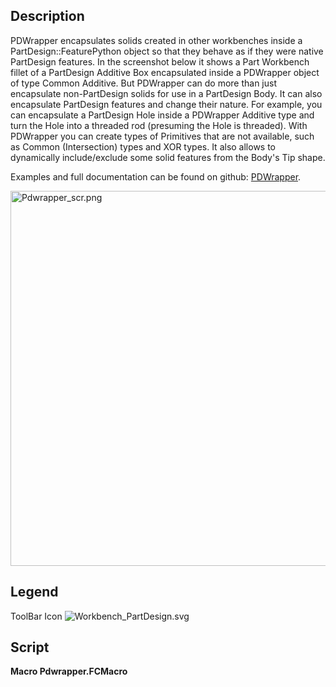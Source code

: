 <languages/>
<translate>

<!--T:1-->
{{Macro
|Name=Macro Pdwrapper
|Icon=Workbench_PartDesign.svg
|Description=Encapsulate non-PartDesign solids to work in PartDesign
|Author=TheMarkster
|Version=0.2023.08.13
|Date=2023-08-13
|FCVersion=python 3 versions
|Download=[https://wiki.freecadweb.org/File:Workbench_PartDesign.svg ToolBar Icon]
|Links=[https://github.com/mwganson/pdwrapper Full Documentation on Github]
}}

== Description == <!--T:2-->

<!--T:3-->
PDWrapper encapsulates solids created in other workbenches inside a PartDesign::FeaturePython object so that they behave as if they were native PartDesign features. In the screenshot below it shows a Part Workbench fillet of a PartDesign Additive Box encapsulated inside a PDWrapper object of type Common Additive. But PDWrapper can do more than just encapsulate non-PartDesign solids for use in a PartDesign Body. It can also encapsulate PartDesign features and change their nature. For example, you can encapsulate a PartDesign Hole inside a PDWrapper Additive type and turn the Hole into a threaded rod (presuming the Hole is threaded). With PDWrapper you can create types of Primitives that are not available, such as Common (Intersection) types and XOR types. It also allows to dynamically include/exclude some solid features from the Body's Tip shape.

<!--T:4-->
Examples and full documentation can be found on github: [https://github.com/mwganson/pdwrapper PDWrapper].

</translate>
[[File:Pdwrapper_scr.png|600px]]
<translate>
<!--T:5-->
{{Caption|Macro PDWrapper screenshot‎}}

== Legend == <!--T:6-->

</translate>
{{Codeextralink|https://gist.github.com/mwganson/4106e84eeaaf4d6e056cd286cbc39170/raw/addc2f23ca223fd4f3332cfa04f2264ef0ee908b/Pdwrapper.FCMacro|Pdwrapper.FCMacro}}
<translate>

<!--T:7-->
ToolBar Icon
</translate>
[[Image:Workbench_PartDesign.svg]]
<translate>

== Script == <!--T:8-->

</translate>
'''Macro Pdwrapper.FCMacro'''

{{CodeDownload|https://gist.github.com/mwganson/4106e84eeaaf4d6e056cd286cbc39170|Pdwrapper.FCMacro}}